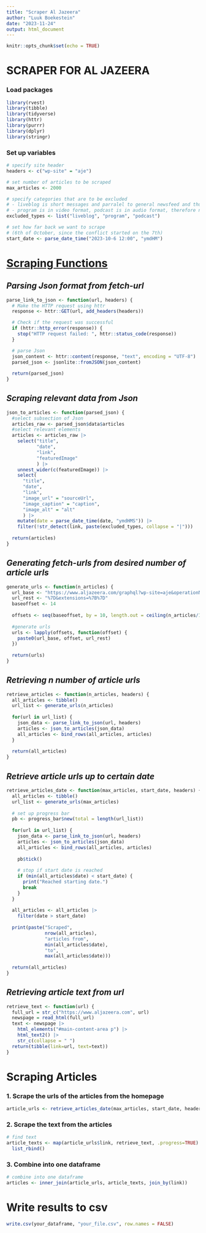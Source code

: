 ```yaml
---
title: "Scraper Al Jazeera"
author: "Luuk Boekestein"
date: "2023-11-24"
output: html_document
---
```


```r
knitr::opts_chunk$set(echo = TRUE)
```

# SCRAPER FOR AL JAZEERA

### Load packages

```r
library(rvest)
library(tibble)
library(tidyverse)
library(httr)
library(purrr)
library(dplyr)
library(stringr)
```

### Set up variables

```r
# specify site header
headers <- c("wp-site" = "aje")

# set number of articles to be scraped
max_articles <- 2000

# specify categories that are to be excluded
# - liveblog is short messages and parralel to general newsfeed and thus not useful
# - program is in video format, podcast is in audio format, therefore not useful
excluded_types <- list("liveblog", "program", "podcast")

# set how far back we want to scrape 
# (6th of October, since the conflict started on the 7th)
start_date <- parse_date_time("2023-10-6 12:00", "ymdHM")
```

# [Scraping Functions]{.underline}

## *Parsing Json format from fetch-url*

```r
parse_link_to_json <- function(url, headers) {
  # Make the HTTP request using httr
  response <- httr::GET(url, add_headers(headers))

  # Check if the request was successful
  if (httr::http_error(response)) {
    stop("HTTP request failed: ", httr::status_code(response))
  }

  # parse Json
  json_content <- httr::content(response, "text", encoding = "UTF-8")
  parsed_json <- jsonlite::fromJSON(json_content)
  
  return(parsed_json)
}
```

## *Scraping relevant data from Json*

```r
json_to_articles <- function(parsed_json) {
  #select subsection of Json
  articles_raw <- parsed_json$data$articles
  #select relevant elements
  articles <- articles_raw |> 
    select("title", 
           "date", 
           "link",
           "featuredImage"
           ) |>
    unnest_wider(c(featuredImage)) |>
    select(
      "title", 
      "date", 
      "link",
      "image_url" = "sourceUrl",
      "image_caption" = "caption",
      "image_alt" = "alt"
      ) |>
    mutate(date = parse_date_time(date, "ymdHMS")) |>
    filter(!str_detect(link, paste(excluded_types, collapse = "|")))
    
  return(articles)
}
```

## *Generating fetch-urls from desired number of article urls*

```r
generate_urls <- function(n_articles) {
  url_base <- "https://www.aljazeera.com/graphql?wp-site=aje&operationName=ArchipelagoAjeSectionPostsQuery&variables=%7B%22category%22%3A%22israel-palestine-conflict%22%2C%22categoryType%22%3A%22tags%22%2C%22postTypes%22%3A%5B%22blog%22%2C%22episode%22%2C%22opinion%22%2C%22post%22%2C%22video%22%2C%22external-article%22%2C%22gallery%22%2C%22podcast%22%2C%22longform%22%2C%22liveblog%22%5D%2C%22quantity%22%3A10%2C%22offset%22%3A"
  url_rest <- "%7D&extensions=%7B%7D"
  baseoffset <- 14
  
  offsets <- seq(baseoffset, by = 10, length.out = ceiling(n_articles/10))
  
  #generate urls
  urls <- lapply(offsets, function(offset) {
    paste0(url_base, offset, url_rest)
  })
  
  return(urls)
}
```

## *Retrieving n number of article urls*

```r
retrieve_articles <- function(n_articles, headers) {
  all_articles <- tibble()
  url_list <- generate_urls(n_articles)
  
  for(url in url_list) {
    json_data <- parse_link_to_json(url, headers)
    articles <- json_to_articles(json_data)
    all_articles <- bind_rows(all_articles, articles)
  }
  
  return(all_articles)
}
```

## *Retrieve article urls up to certain date*

```r
retrieve_articles_date <- function(max_articles, start_date, headers) {
  all_articles <- tibble()
  url_list <- generate_urls(max_articles)
  
  # set up progress bar
  pb <- progress_bar$new(total = length(url_list))
  
  for(url in url_list) {
    json_data <- parse_link_to_json(url, headers)
    articles <- json_to_articles(json_data)
    all_articles <- bind_rows(all_articles, articles)
    
    pb$tick()
    
    # stop if start date is reached
    if (min(all_articles$date) < start_date) {
      print("Reached starting date.")
      break
    }
  }
  
  all_articles <- all_articles |>
    filter(date > start_date)
   
  print(paste("Scraped",
              nrow(all_articles),
              "articles from", 
              min(all_articles$date),
              "to",
              max(all_articles$date)))
        
  return(all_articles)
}
```

## *Retrieving article text from url*

```r
retrieve_text <- function(url) {
  full_url = str_c("https://www.aljazeera.com", url)
  newspage = read_html(full_url)
  text <- newspage |> 
    html_elements("#main-content-area p") |> 
    html_text2() |>
    str_c(collapse = " ")
  return(tibble(link=url, text=text))
}
```

# Scraping Articles

### 1. Scrape the urls of the articles from the homepage

```r
article_urls <- retrieve_articles_date(max_articles, start_date, headers)
```

### 2. Scrape the text from the articles

```r
# find text
article_texts <- map(article_urls$link, retrieve_text, .progress=TRUE) |> 
  list_rbind()
```

### 3. Combine into one dataframe

```r
# combine into one dataframe
articles <- inner_join(article_urls, article_texts, join_by(link))
```

# Write results to csv

```r
write.csv(your_dataframe, "your_file.csv", row.names = FALSE)
```
